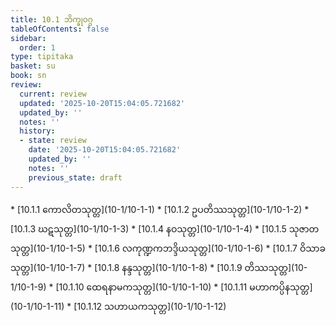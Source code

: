 ```yaml
---
title: 10.1 ဘိက္ခုဝဂ္ဂ
tableOfContents: false
sidebar:
  order: 1
type: tipitaka
basket: su
book: sn
review:
  current: review
  updated: '2025-10-20T15:04:05.721682'
  updated_by: ''
  notes: ''
  history:
  - state: review
    date: '2025-10-20T15:04:05.721682'
    updated_by: ''
    notes: ''
    previous_state: draft
---
```



<DynamicBreadcrumb />


<ReviewStatus review={frontmatter.review} showDetails={true} />

<HypothesisAnnotation frontmatter={frontmatter} />



<TableOfContents book="sn" section="10.1">
* [10.1.1 ကောလိတသုတ္တ](10-1/10-1-1)
* [10.1.2 ဥပတိဿသုတ္တ](10-1/10-1-2)
* [10.1.3 ဃဋသုတ္တ](10-1/10-1-3)
* [10.1.4 နဝသုတ္တ](10-1/10-1-4)
* [10.1.5 သုဇာတသုတ္တ](10-1/10-1-5)
* [10.1.6 လကုဏ္ဍကဘဒ္ဒိယသုတ္တ](10-1/10-1-6)
* [10.1.7 ဝိသာခသုတ္တ](10-1/10-1-7)
* [10.1.8 နန္ဒသုတ္တ](10-1/10-1-8)
* [10.1.9 တိဿသုတ္တ](10-1/10-1-9)
* [10.1.10 ထေရနာမကသုတ္တ](10-1/10-1-10)
* [10.1.11 မဟာကပ္ပိနသုတ္တ](10-1/10-1-11)
* [10.1.12 သဟာယကသုတ္တ](10-1/10-1-12)
</TableOfContents>